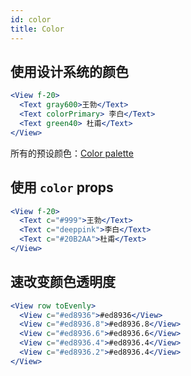 ```yaml
---
id: color
title: Color
---
```


## 使用设计系统的颜色

```jsx live
<View f-20>
  <Text gray600>王勃</Text>
  <Text colorPrimary> 李白</Text>
  <Text green40> 杜甫</Text>
</View>
```

所有的预设颜色：[Color palette](/docs/design-system-color)

## 使用 `color` props

```jsx live
<View f-20>
  <Text c="#999">王勃</Text>
  <Text c="deeppink">李白</Text>
  <Text c="#20B2AA">杜甫</Text>
</View>
```

## 速改变颜色透明度

```jsx live
<View row toEvenly>
  <View c="#ed8936">#ed8936</View>
  <View c="#ed8936.8">#ed8936.8</View>
  <View c="#ed8936.6">#ed8936.6</View>
  <View c="#ed8936.4">#ed8936.4</View>
  <View c="#ed8936.2">#ed8936.4</View>
</View>
```

